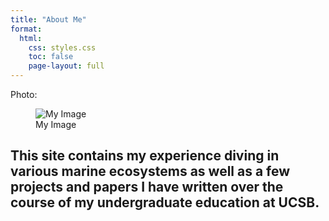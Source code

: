 ```yaml
---
title: "About Me"
format:
  html:
    css: styles.css
    toc: false
    page-layout: full
---
```

Photo: 

![My Image](website images/IMG_3582.jpg){.small-img}


## This site contains my experience diving in various marine ecosystems as well as a few projects and papers I have written over the course of my undergraduate education at UCSB.
